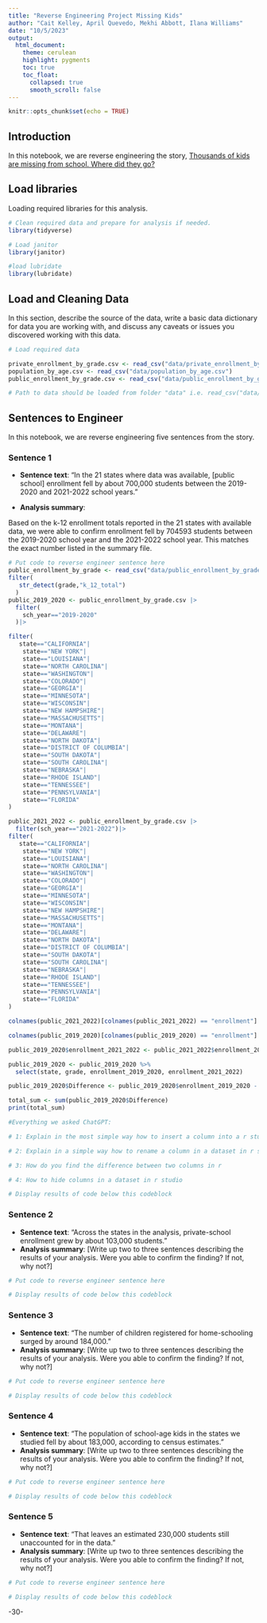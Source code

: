 ```yaml
---
title: "Reverse Engineering Project Missing Kids"
author: "Cait Kelley, April Quevedo, Mekhi Abbott, Ilana Williams"
date: "10/5/2023"
output:
  html_document:
    theme: cerulean
    highlight: pygments
    toc: true
    toc_float:
      collapsed: true
      smooth_scroll: false
---
```


```r
knitr::opts_chunk$set(echo = TRUE)
```

## Introduction 

In this notebook, we are reverse engineering the story, [Thousands of kids are missing from school. Where did they go?](https://projects.apnews.com/features/2023/missing-children/index.html)

## Load libraries

Loading required libraries for this analysis.

```r

# Clean required data and prepare for analysis if needed. 
library(tidyverse)

# Load janitor
library(janitor)

#load lubridate
library(lubridate)
```

## Load and Cleaning Data

In this section, describe the source of the data, write a basic data dictionary for data you are working with, and discuss any caveats or issues you discovered working with this data. 

```r
# Load required data

private_enrollment_by_grade.csv <- read_csv("data/private_enrollment_by_grade.csv")
population_by_age.csv <- read_csv("data/population_by_age.csv")
public_enrollment_by_grade.csv <- read_csv("data/public_enrollment_by_grade.csv")

# Path to data should be loaded from folder "data" i.e. read_csv("data/name_of_data.csv")

```

## Sentences to Engineer
In this notebook, we are reverse engineering five sentences from the story.

### Sentence 1

* **Sentence text**: “In the 21 states where data was available, [public school] enrollment fell by about 700,000 students between the 2019-2020 and 2021-2022 school years.”

* **Analysis summary**:

Based on the k-12 enrollment totals reported in the 21 states with available data, we were able to confirm enrollment fell by 704593 students between the 2019-2020 school year and the 2021-2022 school year. This matches the exact number listed in the summary file.

```r
# Put code to reverse engineer sentence here
public_enrollment_by_grade <- read_csv("data/public_enrollment_by_grade.csv")|>
filter(
   str_detect(grade,"k_12_total")
  )
public_2019_2020 <- public_enrollment_by_grade.csv |>
  filter(
    sch_year=="2019-2020"
  )|>  

filter(
   state=="CALIFORNIA"|
    state=="NEW YORK"|
    state=="LOUISIANA"|
    state=="NORTH CAROLINA"|
    state=="WASHINGTON"|
    state=="COLORADO"|
    state=="GEORGIA"|
    state=="MINNESOTA"|
    state=="WISCONSIN"|
    state=="NEW HAMPSHIRE"|
    state=="MASSACHUSETTS"|
    state=="MONTANA"|
    state=="DELAWARE"|
    state=="NORTH DAKOTA"|
    state=="DISTRICT OF COLUMBIA"|
    state=="SOUTH DAKOTA"|
    state=="SOUTH CAROLINA"|
    state=="NEBRASKA"|
    state=="RHODE ISLAND"|
    state=="TENNESSEE"|
    state=="PENNSYLVANIA"|
    state=="FLORIDA"
)

public_2021_2022 <- public_enrollment_by_grade.csv |>
  filter(sch_year=="2021-2022")|>
filter(
   state=="CALIFORNIA"|
    state=="NEW YORK"|
    state=="LOUISIANA"|
    state=="NORTH CAROLINA"|
    state=="WASHINGTON"|
    state=="COLORADO"|
    state=="GEORGIA"|
    state=="MINNESOTA"|
    state=="WISCONSIN"|
    state=="NEW HAMPSHIRE"|
    state=="MASSACHUSETTS"|
    state=="MONTANA"|
    state=="DELAWARE"|
    state=="NORTH DAKOTA"|
    state=="DISTRICT OF COLUMBIA"|
    state=="SOUTH DAKOTA"|
    state=="SOUTH CAROLINA"|
    state=="NEBRASKA"|
    state=="RHODE ISLAND"|
    state=="TENNESSEE"|
    state=="PENNSYLVANIA"|
    state=="FLORIDA"
)

colnames(public_2021_2022)[colnames(public_2021_2022) == "enrollment"] <- "enrollment_2021_2022"

colnames(public_2019_2020)[colnames(public_2019_2020) == "enrollment"] <- "enrollment_2019_2020"

public_2019_2020$enrollment_2021_2022 <- public_2021_2022$enrollment_2021_2022

public_2019_2020 <- public_2019_2020 %>%
  select(state, grade, enrollment_2019_2020, enrollment_2021_2022)

public_2019_2020$Difference <- public_2019_2020$enrollment_2019_2020 - public_2019_2020$enrollment_2021_2022

total_sum <- sum(public_2019_2020$Difference)
print(total_sum)

#Everything we asked ChatGPT:

# 1: Explain in the most simple way how to insert a column into a r studio dataset from another column. Give an example and show the datasets from your example.

# 2: Explain in a simple way how to rename a column in a dataset in r studio

# 3: How do you find the difference between two columns in r

# 4: How to hide columns in a dataset in r studio

# Display results of code below this codeblock

```


### Sentence 2

* **Sentence text**: “Across the states in the analysis, private-school enrollment grew by about 103,000 students.”
* **Analysis summary**: [Write up two to three sentences describing the results of your analysis.  Were you able to confirm the finding? If not, why not?]

```r
# Put code to reverse engineer sentence here

# Display results of code below this codeblock

```

### Sentence 3

* **Sentence text**: “The number of children registered for home-schooling surged by around 184,000.”
* **Analysis summary**: [Write up two to three sentences describing the results of your analysis.  Were you able to confirm the finding? If not, why not?]

```r
# Put code to reverse engineer sentence here

# Display results of code below this codeblock

```

### Sentence 4

* **Sentence text**: “The population of school-age kids in the states we studied fell by about 183,000, according to census estimates.”
* **Analysis summary**: [Write up two to three sentences describing the results of your analysis.  Were you able to confirm the finding? If not, why not?]

```r
# Put code to reverse engineer sentence here

# Display results of code below this codeblock

```

### Sentence 5

* **Sentence text**: “That leaves an estimated 230,000 students still unaccounted for in the data.”
* **Analysis summary**: [Write up two to three sentences describing the results of your analysis.  Were you able to confirm the finding? If not, why not?]

```r
# Put code to reverse engineer sentence here

# Display results of code below this codeblock

```

-30-